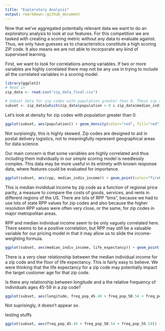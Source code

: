```yaml
---
title: "Exploratory Analysis"
output: rmarkdown::github_document
---
```


Now that we've aggregated potentially relevant data we want to do an exploratory analysis to look at our features. For this competition we are tasked with creating a scoring metric without any data to evaluate against. Thus, we only have guesses as to characteristics constitute a high scoring ZIP code. It also means we are not able to incorporate any kind of supervised learning.

First, we want to look for correlations among variables. If two or more variables are highly correlated there may not be any use in trying to include all the correlated variables in a scoring model.


```r
library(ggplot2)
# Read in
zip_data <- read.csv("zip_data_final.csv")

# Subset data for zip codes with population greater than 0. These zip codes are not important for our scoring model
subset <- zip_data[which(zip_data$population > 0 & zip_data$median_indiv_income > 2000),]
```

Let's look at density for zip codes with population greater than 0.

```r
ggplot(subset, aes(population)) + geom_density(color="red", fill="red", alpha=0.4) + theme(legend.position="none") + coord_cartesian(xlim=c(0,80000))
```

Not surpisingly, this is highly skewed. Zip codes are designed to aid in postal delivery logistics, not to meaningfully represent geographical areas for data science.

Our main concern is that some variables are highly correlated and thus including them individually in our simple scoring model is needlessly complex. This data may be more useful in its entirety with known response data, where features could be evaluated for importance.

```r
ggplot(subset, aes(rpp, median_indiv_income)) + geom_point(color="firebrick3", fill="firebrick3", alpha=0.4) + coord_cartesian(xlim=c(75,130), ylim=c(0,150000))
```

This is median invididual income by zip code as a function of regional price parity, a measure to compare the costs of goods, services, and rents in different regions of the US. There are lots of RPP "bins", because we had to use lots of state RPP values for zip codes and also because the higher resolution RPP values were often very close, or the same, for zip codes in major metropolitan areas.

RPP and median individual income seem to be only vaguely correlated here. There seems to be a positive correlation, but RPP may still be a valuable variable for our pricing model in that it may allow us to slide the income-weighting formula.

```r
ggplot(subset, aes(median_indiv_income, life_expectancy)) + geom_point(color="springgreen3", fill="springgreen3", alpha=0.3) + coord_cartesian(xlim=c(0,150000), ylim=c(55,95))
```


There is a very clear relationship between the median individual income for a zip code and the floor of life expectancy. This is fairly easy to believe. We were thinking that the life expectancy for a zip code may potentially impact the target customer age for that zip code.

Is there any relationship between longitude and a the relative frequency of individuals ages 45-59 in a zip code?

```r
ggplot(subset, aes(longitude, freq_pop_45.49 + freq_pop_50.54 + freq_pop_55.59)) + geom_point(color="royalblue3", fill="royalblue3", alpha=0.3) + coord_cartesian(xlim=c(-130,-70), ylim=c(0,.5))
```

Not suprisingly, it doesn't appear so.




#######################
testing stuffs

```r
ggplot(subset, aes(freq_pop_45.49 + freq_pop_50.54 + freq_pop_55.59)) + geom_density(color="red", fill="red", alpha=0.4) + theme(legend.position="none")
```

